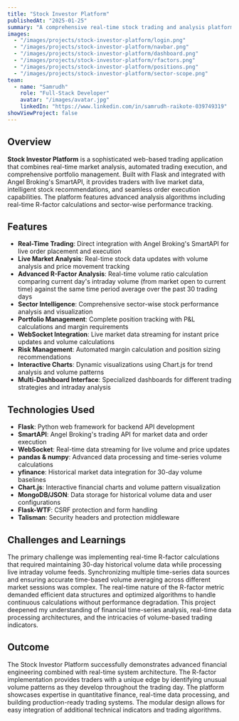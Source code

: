 ---
title: "Stock Investor Platform"
publishedAt: "2025-01-25"
summary: "A comprehensive real-time stock trading and analysis platform integrating live market data, automated trading capabilities, and sophisticated portfolio management tools."
images:
  - "/images/projects/stock-investor-platform/login.png"
  - "/images/projects/stock-investor-platform/navbar.png"
  - "/images/projects/stock-investor-platform/dashboard.png"
  - "/images/projects/stock-investor-platform/rfactors.png"
  - "/images/projects/stock-investor-platform/positions.png"
  - "/images/projects/stock-investor-platform/sector-scope.png"
team:
  - name: "Samrudh"
    role: "Full-Stack Developer"
    avatar: "/images/avatar.jpg"
    linkedIn: "https://www.linkedin.com/in/samrudh-raikote-039749319"
showViewProject: false
---

## Overview

**Stock Investor Platform** is a sophisticated web-based trading application that combines real-time market analysis, automated trading execution, and comprehensive portfolio management. Built with Flask and integrated with Angel Broking's SmartAPI, it provides traders with live market data, intelligent stock recommendations, and seamless order execution capabilities. The platform features advanced analysis algorithms including real-time R-factor calculations and sector-wise performance tracking.

## Features

- **Real-Time Trading**: Direct integration with Angel Broking's SmartAPI for live order placement and execution
- **Live Market Analysis**: Real-time stock data updates with volume analysis and price movement tracking
- **Advanced R-Factor Analysis**: Real-time volume ratio calculation comparing current day's intraday volume (from market open to current time) against the same time period average over the past 30 trading days
- **Sector Intelligence**: Comprehensive sector-wise stock performance analysis and visualization
- **Portfolio Management**: Complete position tracking with P&L calculations and margin requirements
- **WebSocket Integration**: Live market data streaming for instant price updates and volume calculations
- **Risk Management**: Automated margin calculation and position sizing recommendations
- **Interactive Charts**: Dynamic visualizations using Chart.js for trend analysis and volume patterns
- **Multi-Dashboard Interface**: Specialized dashboards for different trading strategies and intraday analysis

## Technologies Used

- **Flask**: Python web framework for backend API development
- **SmartAPI**: Angel Broking's trading API for market data and order execution
- **WebSocket**: Real-time data streaming for live volume and price updates
- **pandas & numpy**: Advanced data processing and time-series volume calculations
- **yfinance**: Historical market data integration for 30-day volume baselines
- **Chart.js**: Interactive financial charts and volume pattern visualization
- **MongoDB/JSON**: Data storage for historical volume data and user configurations
- **Flask-WTF**: CSRF protection and form handling
- **Talisman**: Security headers and protection middleware

## Challenges and Learnings

The primary challenge was implementing real-time R-factor calculations that required maintaining 30-day historical volume data while processing live intraday volume feeds. Synchronizing multiple time-series data sources and ensuring accurate time-based volume averaging across different market sessions was complex. The real-time nature of the R-factor metric demanded efficient data structures and optimized algorithms to handle continuous calculations without performance degradation. This project deepened my understanding of financial time-series analysis, real-time data processing architectures, and the intricacies of volume-based trading indicators.

## Outcome

The Stock Investor Platform successfully demonstrates advanced financial engineering combined with real-time system architecture. The R-factor implementation provides traders with a unique edge by identifying unusual volume patterns as they develop throughout the trading day. The platform showcases expertise in quantitative finance, real-time data processing, and building production-ready trading systems. The modular design allows for easy integration of additional technical indicators and trading algorithms.